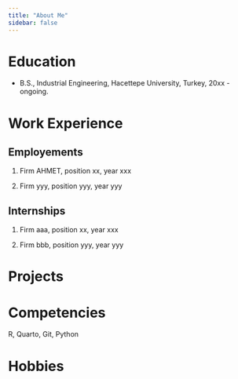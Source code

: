 ```yaml
---
title: "About Me"
sidebar: false 
---
```


# Education

-   B.S., Industrial Engineering, Hacettepe University, Turkey, 20xx - ongoing.

# Work Experience

## Employements

1.  Firm AHMET, position xx, year xxx

2.  Firm yyy, position yyy, year yyy

## Internships

1.  Firm aaa, position xx, year xxx

2.  Firm bbb, position yyy, year yyy

# Projects

# Competencies

R, Quarto, Git, Python

# Hobbies
